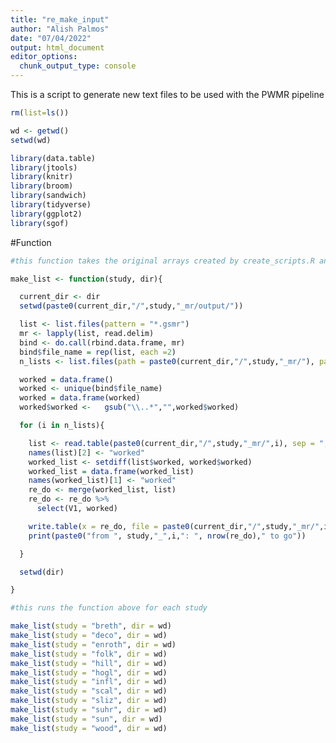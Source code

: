 ```yaml
---
title: "re_make_input"
author: "Alish Palmos"
date: "07/04/2022"
output: html_document
editor_options:
  chunk_output_type: console
---
```


This is a script to generate new text files to be used with the PWMR pipeline
```r
rm(list=ls())
```

```r
wd <- getwd()
setwd(wd)
```

```r
library(data.table)
library(jtools)
library(knitr)
library(broom)
library(sandwich)
library(tidyverse)
library(ggplot2)
library(sgof)

```

#Function
```r

#this function takes the original arrays created by create_scripts.R and compares them to the output generated by GSMR in the /output folder of each study. It then cross-compares them and creates a new list (with the corresponding name) of any protein GWASs that still need to be analysed

make_list <- function(study, dir){

  current_dir <- dir
  setwd(paste0(current_dir,"/",study,"_mr/output/"))

  list <- list.files(pattern = "*.gsmr")
  mr <- lapply(list, read.delim)
  bind <- do.call(rbind.data.frame, mr)
  bind$file_name = rep(list, each =2)
  n_lists <- list.files(path = paste0(current_dir,"/",study,"_mr/"), pattern = "^list")

  worked = data.frame()
  worked <- unique(bind$file_name)
  worked = data.frame(worked)
  worked$worked <-   gsub("\\..*","",worked$worked)

  for (i in n_lists){

    list <- read.table(paste0(current_dir,"/",study,"_mr/",i), sep = ",")
    names(list)[2] <- "worked"
    worked_list <- setdiff(list$worked, worked$worked)
    worked_list = data.frame(worked_list)
    names(worked_list)[1] <- "worked"
    re_do <- merge(worked_list, list)
    re_do <- re_do %>%
      select(V1, worked)

    write.table(x = re_do, file = paste0(current_dir,"/",study,"_mr/",i), quote = FALSE, row.names = FALSE, col.names = FALSE, sep = ",")
    print(paste0("from ", study,"_",i,": ", nrow(re_do)," to go"))

  }

  setwd(dir)

}

```

```r

#this runs the function above for each study

make_list(study = "breth", dir = wd)
make_list(study = "deco", dir = wd)
make_list(study = "enroth", dir = wd)
make_list(study = "folk", dir = wd)
make_list(study = "hill", dir = wd)
make_list(study = "hogl", dir = wd)
make_list(study = "infl", dir = wd)
make_list(study = "scal", dir = wd)
make_list(study = "sliz", dir = wd)
make_list(study = "suhr", dir = wd)
make_list(study = "sun", dir = wd)
make_list(study = "wood", dir = wd)

```
